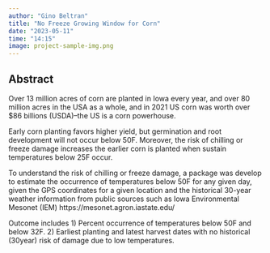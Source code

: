 ```yaml
---
author: "Gino Beltran"
title: "No Freeze Growing Window for Corn"
date: "2023-05-11"
time: "14:15"
image: project-sample-img.png
---
```

 
 
## Abstract

Over 13 million acres of corn are planted in Iowa every year, and over 80 million acres in the USA as a whole, and in 2021 US corn was worth over $86 billions (USDA)--the US is a corn powerhouse.  

Early corn planting favors higher yield,  but germination and root development will not occur below 50F. Moreover, the risk of chilling or freeze damage increases the earlier corn is planted when sustain temperatures below 25F occur.

To understand the risk of chilling or freeze damage, a package was develop to estimate the occurrence of temperatures below 50F for any given day, given the GPS coordinates for a given location and the historical 30-year weather information from public sources such as Iowa Environmental Mesonet (IEM) https://mesonet.agron.iastate.edu/

Outcome includes 1) Percent occurrence of temperatures below 50F and below 32F. 2) Earliest planting and latest harvest dates with no historical (30year) risk of damage due to low temperatures. 

 

